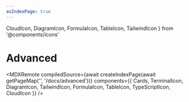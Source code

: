 ```yaml
---
asIndexPage: true
---
```


  CloudIcon,
  DiagramIcon,
  FormulaIcon,
  TableIcon,
  TailwindIcon
} from '@components/icons'

# Advanced

<MDXRemote
  compiledSource={await createIndexPage(await getPageMap('', '/docs/advanced'))}
  components={{
    Cards,
    TerminalIcon,
    DiagramIcon,
    TailwindIcon,
    FormulaIcon,
    TableIcon,
    TypeScriptIcon,
    CloudIcon
  }}
/>
